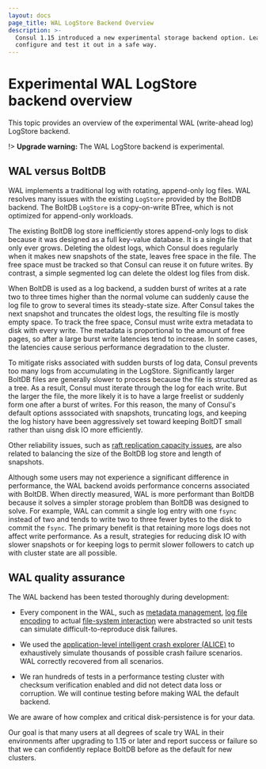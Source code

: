 ```yaml
---
layout: docs
page_title: WAL LogStore Backend Overview
description: >-
  Consul 1.15 introduced a new experimental storage backend option. Learn how to
  configure and test it out in a safe way.
---
```


# Experimental WAL LogStore backend overview

This topic provides an overview of the experimental WAL (write-ahead log) LogStore backend. 

!> **Upgrade warning:** The WAL LogStore backend is experimental.

## WAL versus BoltDB

WAL implements a traditional log with rotating, append-only log files. WAL resolves many issues with the existing `LogStore` provided by the BoltDB backend. The BoltDB `LogStore` is a copy-on-write BTree, which is not optimized for append-only workloads. 

The existing BoltDB log store inefficiently stores append-only logs to disk because it was designed as a full key-value database. It is a single file that only ever grows. Deleting the oldest logs, which Consul does regularly when it makes new snapshots of the state, leaves free space in the file. The free space must be tracked so that Consul can reuse it on future writes. By contrast, a simple segmented log can delete the oldest log files from disk. 

When BoltDB is used as a log backend, a sudden burst of writes at a rate two to three times higher than the normal volume can suddenly cause the log file to grow to several times its steady-state size. After Consul takes the next snapshot and truncates the oldest logs, the resulting file is mostly empty space. To track the free space, Consul must write extra metadata to disk with every write. The metadata is proportional to the amount of free pages, so after a large burst write latencies tend to increase. In some cases, the latencies cause serious performance degradation to the cluster.

To mitigate risks associated with sudden bursts of log data, Consul prevents too many logs from accumulating in the LogStore. Significantly larger BoltDB files are generally slower to process because the file is structured as a tree. As a result, Consul must iterate through the log for each write. But the larger the file, the more likely it is to have a large freelist or suddenly form one after a burst of writes. For this reason, the many of Consul's default options asssociated with snapshots, truncating logs, and keeping the log history have been aggressively set toward keeping BoltDT small rather than uisng disk IO more efficiently. 

Other reliability issues, such as [raft replication capacity issues](/consul/docs/agent/telemetry#raft-replication-capacity-issues), are also related to balancing the size of the BoltDB log store and length of snapshots. 

Although some users may not experience a significant difference in performance, the WAL backend avoids performance concerns associated with BoltDB. When directly measured, WAL is more performant than BoltDB because it solves a simpler storage problem than BoltDB was designed to solve. For example, WAL can commit a single log entry with one `fsync` instead
of two and tends to write two to three fewer bytes to the disk to commit the `fsync`. The primary benefit is that retaining more logs does not affect write performance. As a result, strategies for reducing disk IO with slower snapshots or for keeping logs to permit slower followers to catch up with cluster state are all possible.

## WAL quality assurance

The WAL backend has been tested thoroughly during development:

- Every component in the WAL, such as [metadata management](https://github.com/hashicorp/raft-wal/blob/main/types/meta.go), [log file encoding](https://github.com/hashicorp/raft-wal/blob/main/types/segment.go) to actual [file-system interaction](https://github.com/hashicorp/raft-wal/blob/main/types/vfs.go) were abstracted so unit tests can simulate difficult-to-reproduce disk failures.
 
- We used the [application-level intelligent crash explorer (ALICE)](https://github.com/hashicorp/raft-wal/blob/main/alice/README.md) to exhaustively simulate thousands of possible crash failure scenarios. WAL correctly recovered from all scenarios.

- We ran hundreds of tests in a performance testing cluster with checksum verification enabled and did not detect data loss or corruption. We will continue testing before making WAL the default backend.

We are aware of how complex and critical disk-persistence is for your data.

Our goal is that many users at all degrees of scale try WAL in their environments after upgrading to 1.15 or later and report success or failure so that we can confidently replace BoltDB before as the default for new clusters.